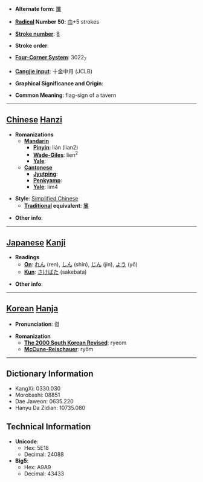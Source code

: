 * '''Alternate form''': [[簾]]

* '''[[Wiktionary:Chinese radical index| Radical]] Number 50''': [[Wiktionary:Chinese radical index 巾|巾]]+5 strokes

* '''[[Wiktionary:Chinese total strokes index|Stroke number]]''': [[Wiktionary:Chinese total strokes index 8|8]]

* '''Stroke order''': 

* '''[[Wiktionary:Chinese four corner index|Four-Corner System]]''': 3022<sub>7</sub>

* '''[[Wiktionary:Chinese Cangjie index|Cangjie input]]''': 十金中月 (JCLB)

* '''Graphical Significance and Origin''': 

* '''Common Meaning''': flag-sign of a tavern

----

== [[Chinese]] [[Hanzi]] ==

* '''Romanizations'''
** '''[[Mandarin]]'''
*** '''[[Pinyin]]''': lián (lian2)
*** '''[[Wade-Giles]]''': lien<sup>2</sup>
*** '''[[Yale]]''': 
** '''[[Cantonese]]'''
*** '''[[Jyutping]]''':
*** '''[[Penkyamp]]''': 
*** '''[[Yale]]''': lim4

* '''Style''': [[Simplified Chinese]] 
** '''[[Traditional Chinese|Traditional]] equivalent''': [[簾]]

* '''Other info''': 

----

== [[Japanese]] [[Kanji]] ==

* '''Readings'''
** '''[[On]]''': [[れん]] (ren), [[しん]] (shin), [[じん]] (jin), [[よう]] (yō)
** '''[[Kun]]''': [[さけばた]] (sakebata)

* '''Other info''':  

----

== [[Korean]] [[Hanja]] ==

* '''Pronunciation''': 렴

* '''Romanization'''
** '''[[The 2000 South Korean Revised Romanization|The 2000 South Korean Revised]]''': ryeom
** '''[[McCune-Reischauer]]''': ryŏm

----

== Dictionary Information ==

* KangXi: 0330.030
* Morobashi: 08851
* Dae Jaweon: 0635.220
* Hanyu Da Zidian: 10735.080

== Technical Information ==

* '''Unicode''':
** Hex: 5E18
** Decimal: 24088
* '''Big5''':
** Hex: A9A9
** Decimal: 43433